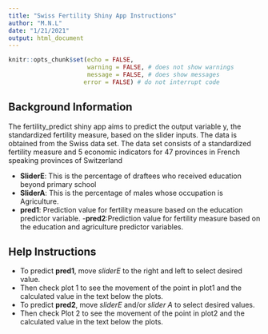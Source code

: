 ```yaml
---
title: "Swiss Fertility Shiny App Instructions"
author: "M.N.L"
date: "1/21/2021"
output: html_document
---
```


```r
knitr::opts_chunk$set(echo = FALSE,
                      warning = FALSE, # does not show warnings
                      message = FALSE, # does show messages
                     error = FALSE) # do not interrupt code
```

## Background Information

The fertility_predict shiny app aims to predict the output variable y, the standardized fertility measure, based on the slider inputs. The data is obtained from the Swiss data set. The data set consists of a standardized fertility measure and 5 economic indicators for 47 provinces in French speaking provinces of Switzerland

- **SliderE**: This is the percentage of draftees who received education beyond primary school
- **SliderA**: This is the percentage of males whose occupation is Agriculture.
- **pred1**: Prediction value for fertility measure based on the education  predictor variable.
-**pred2**:Prediction value for fertility measure based on the education and agriculture predictor variables.

## Help Instructions

- To predict **pred1**,  move *sliderE* to the right and left to select desired value.
- Then check plot 1 to see the movement of the point in plot1 and the calculated value in the text below the plots.
- To predict **pred2**, move *sliderE* and/or *slider A* to select desired values. 
- Then check Plot 2 to see the movement of the point in plot2 and the calculated value in the text below the plots.



```r

```




